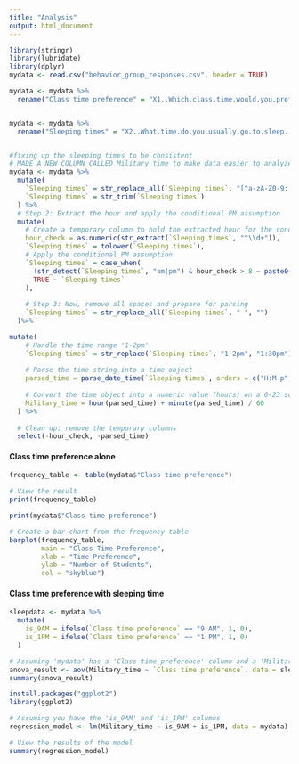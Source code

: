 ```yaml
---
title: "Analysis"
output: html_document
---
```


```r
library(stringr)
library(lubridate)
library(dplyr)
mydata <- read.csv("behavior_group_responses.csv", header = TRUE)

mydata <- mydata %>%
  rename("Class time preference" = "X1..Which.class.time.would.you.prefer..9.AM..1.PM..or.5.PM....Choose.only.one.")


mydata <- mydata %>%
  rename("Sleeping times" = "X2..What.time.do.you.usually.go.to.sleep...e.g...11.PM.")


#fixing up the sleeping times to be consistent
# MADE A NEW COLUMN CALLED Military_time to make data easier to analyze
mydata <- mydata %>%
  mutate(
    `Sleeping times` = str_replace_all(`Sleeping times`, "[^a-zA-Z0-9: ]", ""),
    `Sleeping times` = str_trim(`Sleeping times`)
  ) %>%
  # Step 2: Extract the hour and apply the conditional PM assumption
  mutate(
    # Create a temporary column to hold the extracted hour for the condition
    hour_check = as.numeric(str_extract(`Sleeping times`, "^\\d+")), 
    `Sleeping times` = tolower(`Sleeping times`),
    # Apply the conditional PM assumption
    `Sleeping times` = case_when(
      !str_detect(`Sleeping times`, "am|pm") & hour_check > 8 ~ paste0(`Sleeping times`, "pm"),
      TRUE ~ `Sleeping times`
    ),
    
    # Step 3: Now, remove all spaces and prepare for parsing
    `Sleeping times` = str_replace_all(`Sleeping times`, " ", "")
  )%>%

mutate(
    # Handle the time range '1-2pm'
    `Sleeping times` = str_replace(`Sleeping times`, "1-2pm", "1:30pm"), 
    
    # Parse the time string into a time object
    parsed_time = parse_date_time(`Sleeping times`, orders = c("H:M p", "H p")),
    
    # Convert the time object into a numeric value (hours) on a 0-23 scale
    Military_time = hour(parsed_time) + minute(parsed_time) / 60
  ) %>%
  
  # Clean up: remove the temporary columns
  select(-hour_check, -parsed_time)
```

#### Class time preference alone
```r
frequency_table <- table(mydata$"Class time preference")

# View the result
print(frequency_table)

print(mydata$"Class time preference")

# Create a bar chart from the frequency table
barplot(frequency_table, 
        main = "Class Time Preference", 
        xlab = "Time Preference", 
        ylab = "Number of Students", 
        col = "skyblue")
```

#### Class time preference with sleeping time
```r
sleepdata <- mydata %>%
  mutate(
    is_9AM = ifelse(`Class time preference` == "9 AM", 1, 0),
    is_1PM = ifelse(`Class time preference` == "1 PM", 1, 0)
  )

# Assuming 'mydata' has a 'Class time preference' column and a 'Military_time' column
anova_result <- aov(Military_time ~ `Class time preference`, data = sleepdata)
summary(anova_result)

install.packages("ggplot2")
library(ggplot2)

# Assuming you have the 'is_9AM' and 'is_1PM' columns
regression_model <- lm(Military_time ~ is_9AM + is_1PM, data = mydata)

# View the results of the model
summary(regression_model)
```